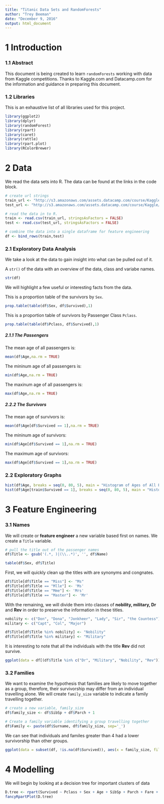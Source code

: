 ---
title: "Titanic Data Sets and RandomForests"
author: "Trey Beeman"
date: "December 9, 2016"
output: html_document
---
# __1 Introduction__

### __1.1 Abstract__

This document is being created to learn `randomForests` working with data from Kaggle competitions.  Thanks to Kaggle.com and Datacamp.com for the information and guidance in preparing this document.

### __1.2 Libraries__
This is an exhaustive list of all libraries used for this project.
```{r libraries, message=FALSE, warning=FALSE}
library(ggplot2)
library(dplyr)
library(randomForest)
library(rpart)
library(caret)
library(rattle)
library(rpart.plot)
library(RColorBrewer)
```

# __2 Data__
We read the data sets into R.  The data can be found at the links in the code block. 
```{r load datasets}
# create url strings
train_url <- "http://s3.amazonaws.com/assets.datacamp.com/course/Kaggle/train.csv"
test_url <- "http://s3.amazonaws.com/assets.datacamp.com/course/Kaggle/test.csv"

# read the data in to R.
train <- read.csv(train_url, stringsAsFactors = FALSE)
test <- read.csv(test_url, stringsAsFactors = FALSE)

# combine the data into a single dataframe for feature engineering
df <- bind_rows(train,test)

```

### __2.1 Exploratory Data Analysis__ 

We take a look at the data to gain insight into what can be pulled out of it.

A `str()` of the data with an overview of the data, class and variabe names. 
```{r, echo=FALSE}
str(df)
```

We will highlight a few useful or interesting facts from the data.

This is a proportion table of the survivors by `Sex`.
```{r, echo=FALSE}
prop.table(table(df$Sex, df$Survived),1)
```

This is a proportion table of survivors by Passenger Class `Pclass`.
```{r, echo=FALSE}
prop.table(table(df$Pclass, df$Survived),1)
```

##### __2.1.1 The Passengers__
The mean age of all passengers is: 

```{r, echo = FALSE}
mean(df$Age,na.rm = TRUE)
```

The mininum age of all passengers is:
```{r, echo = FALSE}
min(df$Age,na.rm = TRUE)
```

The maxinum age of all passengers is:
```{r, echo = FALSE}
max(df$Age,na.rm = TRUE)
```

##### __2.2.2 The Survivors__
The mean age of survivors is:
```{r, echo = FALSE}
mean(df$Age[df$Survived == 1],na.rm = TRUE)
```

The mininum age of survivors:
```{r, echo = FALSE}
min(df$Age[df$Survived == 1],na.rm = TRUE)
```

The maximum age of survivors:
```{r, echo = FALSE}
max(df$Age[df$Survived == 1],na.rm = TRUE)
```

### __2.2 Exploratory Graphs__

```{r exploratory graphs, echo = FALSE}
hist(df$Age, breaks = seq(0, 80, 5), main = "Histogram of Ages of All Passengers", xlab = "Passenger Ages in groups of 5 years")
hist(df$Age[train$Survived == 1], breaks = seq(0, 80, 5), main = "Histogram of Ages of Surviving Passengers", xlab = "Survivors Ages in groups of 5 years")
```

# __3 Feature Engineering__

### __3.1 Names__
We will create or __feature engineer__ a new variable based first on names.  We create a `Title` variable.
```{r titles}
# pull the title out of the passenger names
df$Title <- gsub('(.*, )|(\\..*)', '', df$Name)

table(df$Sex, df$Title)
```

First, we will quickly clean up the titles with are synonyms and congnates.
```{r titles cognates}
df$Title[df$Title == "Miss"] <- "Ms"
df$Title[df$Title == "Mlle"] <- 'Ms'
df$Title[df$Title == "Mme"] <- 'Mrs'
df$Title[df$Title == "Master"] <- 'Mr'
```

With the remaining, we will divide them into classes of __nobility, military, Dr__ and __Rev__ in order to preserve the information in these titles.

```{r titles honorific}
nobility <- c("Don", "Dona", "Jonkheer", "Lady", "Sir", "the Countess")
military <- c("Capt", "Col", "Major")

df$Title[df$Title %in% nobility] <- "Nobility"
df$Title[df$Title %in% military] <- "Military"
```

It is interesting to note that all the individuals with the title __Rev__ did not survive.
```{r titles graph, echo=FALSE}
ggplot(data = df[(df$Title %in% c("Dr", "Military", "Nobility", "Rev")) & (!is.na(df$Survived)),], aes(x = Title, fill = factor(Survived))) + geom_bar(stat='count', position='dodge') + labs(x = 'Titles')
```

### __3.2 Families__ 

We want to examine the hypothesis that families are likely to move together as a group, therefore, their survivorship may differ from an individual travelling alone.  We will create `family_size` variable to indicate a family travelling together.

```{r families 1}
# create a new variable, family_size
df$family_size <- df$SibSp + df$Parch + 1

# Create a family variable identifying a group travelling together
df$Family <- paste(df$Surname, df$family_size, sep='_')
```

We can see that individuals and familes greater than 4 had a lower survivorship than other groups. 
```{r families graph 1}
ggplot(data = subset(df, !is.na(df$Survived)), aes(x = family_size, fill = factor(Survived))) + geom_bar(stat='count', position='dodge') + scale_x_continuous(breaks=c(1:11)) + labs(x = 'Family Size')
```

# __4 Modelling__

We will begin by looking at a decision tree for important clusters of data
```{r decision tree}
D.tree <- rpart(Survived ~ Pclass + Sex + Age + SibSp + Parch + Fare + Embarked, data = train, method = "class")
fancyRpartPlot(D.tree)
```

